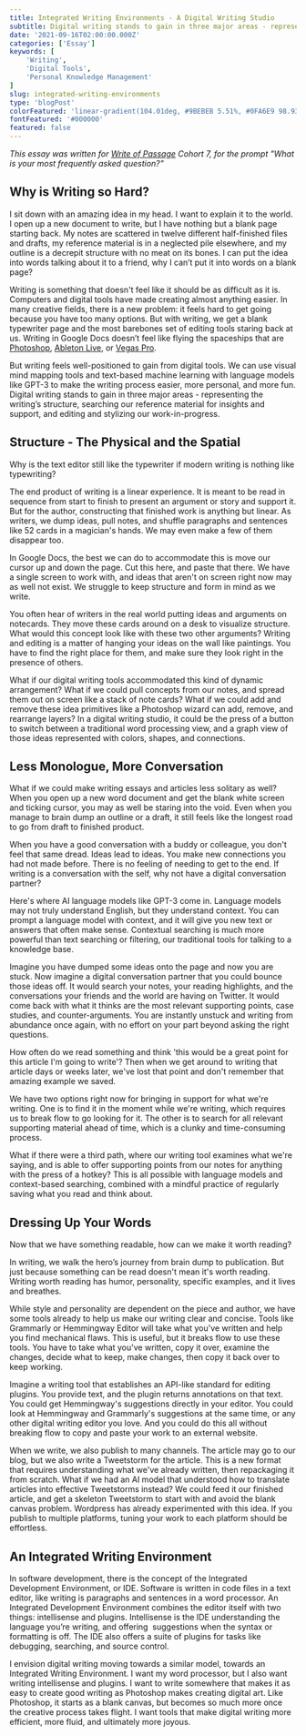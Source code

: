 ```yaml
---
title: Integrated Writing Environments - A Digital Writing Studio
subtitle: Digital writing stands to gain in three major areas - representing the writing’s structure, searching our reference material for insights and support, and editing and stylizing our work-in-progress.
date: '2021-09-16T02:00:00.000Z'
categories: ['Essay']
keywords: [
	'Writing',
	'Digital Tools',
	'Personal Knowledge Management'
]
slug: integrated-writing-environments
type: 'blogPost'
colorFeatured: 'linear-gradient(104.01deg, #9BEBEB 5.51%, #0FA6E9 98.93%)'
fontFeatured: '#000000'
featured: false
---
```


*This essay was written for [Write of Passage](https://writeofpassage.school/) Cohort 7, for the prompt "What is your most frequently asked question?"*

## Why is Writing so Hard?

I sit down with an amazing idea in my head. I want to explain it to the world. I open up a new document to write, but I have nothing but a blank page starting back. My notes are scattered in twelve different half-finished files and drafts, my reference material is in a neglected pile elsewhere, and my outline is a decrepit structure with no meat on its bones. I can put the idea into words talking about it to a friend, why I can’t put it into words on a blank page?

Writing is something that doesn't feel like it should be as difficult as it is.
Computers and digital tools have made creating almost anything easier. In many creative fields, there is a new problem: it feels hard to get going because you have too many options. But with writing, we get a blank typewriter page and the most barebones set of editing tools staring back at us. Writing in Google Docs doesn’t feel like flying the spaceships that are [Photoshop](https://www.adobe.com/products/photoshop.html), [Ableton Live](https://www.ableton.com/en/), or [Vegas Pro](https://www.vegascreativesoftware.com/us/vegas-pro/).

But writing feels well-positioned to gain from digital tools. We can use visual mind mapping tools and text-based machine learning with language models like GPT-3 to make the writing process easier, more personal, and more fun. Digital writing stands to gain in three major areas - representing the writing’s structure, searching our reference material for insights and support, and editing and stylizing our work-in-progress.

## **Structure - The Physical and the Spatial**

Why is the text editor still like the typewriter if modern writing is nothing like typewriting?

The end product of writing is a linear experience. It is meant to be read in sequence from start to finish to present an argument or story and support it. But for the author, constructing that finished work is anything but linear. As writers, we dump ideas, pull notes, and shuffle paragraphs and sentences like 52 cards in a magician's hands. We may even make a few of them disappear too.

In Google Docs, the best we can do to accommodate this is move our cursor up and down the page. Cut this here, and paste that there. We have a single screen to work with, and ideas that aren't on screen right now may as well not exist. We struggle to keep structure and form in mind as we write.

You often hear of writers in the real world putting ideas and arguments on notecards. They move these cards around on a desk to visualize structure. What would this concept look like with these two other arguments? Writing and editing is a matter of hanging your ideas on the wall like paintings. You have to find the right place for them, and make sure they look right in the presence of others.

What if our digital writing tools accommodated this kind of dynamic arrangement? What if we could pull concepts from our notes, and spread them out on screen like a stack of note cards? What if we could add and remove these idea primitives like a Photoshop wizard can add, remove, and rearrange layers? In a digital writing studio, it could be the press of a button to switch between a traditional word processing view, and a graph view of those ideas represented with colors, shapes, and connections.

## **Less Monologue, More Conversation**

What if we could make writing essays and articles less solitary as well?
When you open up a new word document and get the blank white screen and ticking cursor, you may as well be staring into the void. Even when you manage to brain dump an outline or a draft, it still feels like the longest road to go from draft to finished product.

When you have a good conversation with a buddy or colleague, you don't feel that same dread. Ideas lead to ideas. You make new connections you had not made before. There is no feeling of needing to get to the end. If writing is a conversation with the self, why not have a digital conversation partner?

Here's where AI language models like GPT-3 come in. Language models may not truly understand English, but they understand context. You can prompt a language model with context, and it will give you new text or answers that often make sense. Contextual searching is much more powerful than text searching or filtering, our traditional tools for talking to a knowledge base.

Imagine you have dumped some ideas onto the page and now you are stuck. Now imagine a digital conversation partner that you could bounce those ideas off. It would search your notes, your reading highlights, and the conversations your friends and the world are having on Twitter. It would come back with what it thinks are the most relevant supporting points, case studies, and counter-arguments. You are instantly unstuck and writing from abundance once again, with no effort on your part beyond asking the right questions.

How often do we read something and think 'this would be a great point for this article I'm going to write'? Then when we get around to writing that article days or weeks later, we've lost that point and don't remember that amazing example we saved. 

We have two options right now for bringing in support for what we're writing. One is to find it in the moment while we're writing, which requires us to break flow to go looking for it. The other is to search for all relevant supporting material ahead of time, which is a clunky and time-consuming process.

What if there were a third path, where our writing tool examines what we're saying, and is able to offer supporting points from our notes for anything with the press of a hotkey? This is all possible with language models and context-based searching, combined with a mindful practice of regularly saving what you read and think about.

## **Dressing Up Your Words**

Now that we have something readable, how can we make it worth reading?

In writing, we walk the hero’s journey from brain dump to publication. But just because something can be read doesn't mean it's worth reading. Writing worth reading has humor, personality, specific examples, and it lives and breathes.

While style and personality are dependent on the piece and author, we have some tools already to help us make our writing clear and concise. Tools like Grammarly or Hemmingway Editor will take what you've written and help you find mechanical flaws. This is useful, but it breaks flow to use these tools. You have to take what you've written, copy it over, examine the changes, decide what to keep, make changes, then copy it back over to keep working.

Imagine a writing tool that establishes an API-like standard for editing plugins. You provide text, and the plugin returns annotations on that text. You could get Hemmingway's suggestions directly in your editor. You could look at Hemmingway and Grammarly's suggestions at the same time, or any other digital writing editor you love. And you could do this all without breaking flow to copy and paste your work to an external website.

When we write, we also publish to many channels. The article may go to our blog, but we also write a Tweetstorm for the article. This is a new format that requires understanding what we've already written, then repackaging it from scratch. What if we had an AI model that understood how to translate articles into effective Tweetstorms instead? We could feed it our finished article, and get a skeleton Tweetstorm to start with and avoid the blank canvas problem. Wordpress has already experimented with this idea. If you publish to multiple platforms, tuning your work to each platform should be effortless.

## **An Integrated Writing Environment**

In software development, there is the concept of the Integrated Development Environment, or IDE. Software is written in code files in a text editor, like writing is paragraphs and sentences in a word processor. An Integrated Development Environment combines the editor itself with two things: intellisense and plugins. Intellisense is the IDE understanding the language you’re writing, and offering  suggestions when the syntax or formatting is off. The IDE also offers a suite of plugins for tasks like debugging, searching, and source control.

I envision digital writing moving towards a similar model, towards an Integrated Writing Environment. I want my word processor, but I also want writing intellisense and plugins. I want to write somewhere that makes it as easy to create good writing as Photoshop makes creating digital art. Like Photoshop, it starts as a blank canvas, but becomes so much more once the creative process takes flight. I want tools that make digital writing more efficient, more fluid, and ultimately more joyous.

